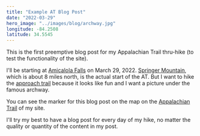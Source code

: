 ```yaml
---
title: "Example AT Blog Post"
date: "2022-03-29"
hero_image: "../images/blog/archway.jpg"
longitude: -84.2508
latitude: 34.5545
---
```


This is the first preemptive blog post for my Appalachian Trail thru-hike (to test the functionality of the site).

I'll be starting at [Amicalola Falls](https://en.wikipedia.org/wiki/Amicalola_Falls_State_Park) on March 29, 2022. [Springer Mountain](https://en.wikipedia.org/wiki/Springer_Mountain), which is about 8 miles north, is the actual start of the AT. But I want to hike the [approach trail](https://appalachiantrail.org/official-blog/14-reasons-to-start-your-northbound-thru-hike-at-amicalola-falls-state-park/) because it looks like fun and I want a picture under the famous archway.

You can see the marker for this blog post on the map on the [Appalachian Trail](/appalachian_trail) of my site.

I'll try my best to have a blog post for every day of my hike, no matter the quality or quantity of the content in my post.
